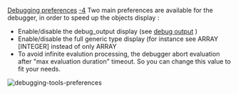 [[Property:title|Debugging preferences]]
[[Property:weight|-4]]
Two main preferences are available for the debugger, in order to speed up the objects display :
* Enable/disable the debug_output display (see [[Debug output|debug output]] ) 
* Enable/disable the full generic type display (for instance see <eiffel>ARRAY [INTEGER] </eiffel>instead of only <eiffel>ARRAY</eiffel>
* To avoid infinite evalution processing, the debugger abort evaluation after "max evaluation duration" timeout. So you can change this value to fit your needs.
 [[Image:debugging-tools-preferences]]  




